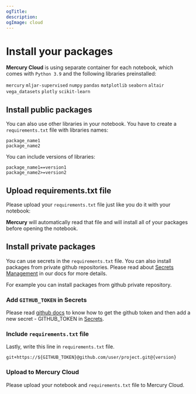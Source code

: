 ```yaml
---
ogTitle:
description:
ogImage: cloud
---
```



# Install your packages

**Mercury Cloud** is using separate container for each notebook, which comes with `Python 3.9` and the following libraries preinstalled:

`mercury` `mljar-supervised` `numpy` `pandas` `matplotlib` `seaborn` `altair` `vega_datasets` `plotly` `scikit-learn`

## Install public packages

You can also use other libraries in your notebook. You have to create a `requirements.txt` file with libraries names:
```
package_name1
package_name2
```
You can include versions of libraries: 
```
package_name1==version1
package_name2>=version2
```

## Upload requirements.txt file 

Please upload your `requirements.txt` file just like you do it with your notebook:

<Screenshot src={uploadPng} alt="Upload files to mercury" />


**Mercury** will automatically read that file and will install all of your packages before opening the notebook.
 

## Install private packages

You can use secrets in the `requirements.txt` file. You can also install packages from private github repositories. Please read about [Secrets Management](/docs/secrets) in our docs for more details.

For example you can install packages from github private repository. 

<div className="steps-container">

### Add `GITHUB_TOKEN` in Secrets

Please read [github docs](https://docs.github.com/en/enterprise-server@3.9/authentication/keeping-your-account-and-data-secure/managing-your-personal-access-tokens) to know how to get the github token and then add a new secret - GITHUB_TOKEN in [Secrets](/docs/secrets).

### Include `requirements.txt` file

Lastly, write this line in `requirements.txt` file.
```
git+https://${GITHUB_TOKEN}@github.com/user/project.git@{version}
```

### Upload to Mercury Cloud

Please upload your notebook and `requirements.txt` file to Mercury Cloud.
</div>

